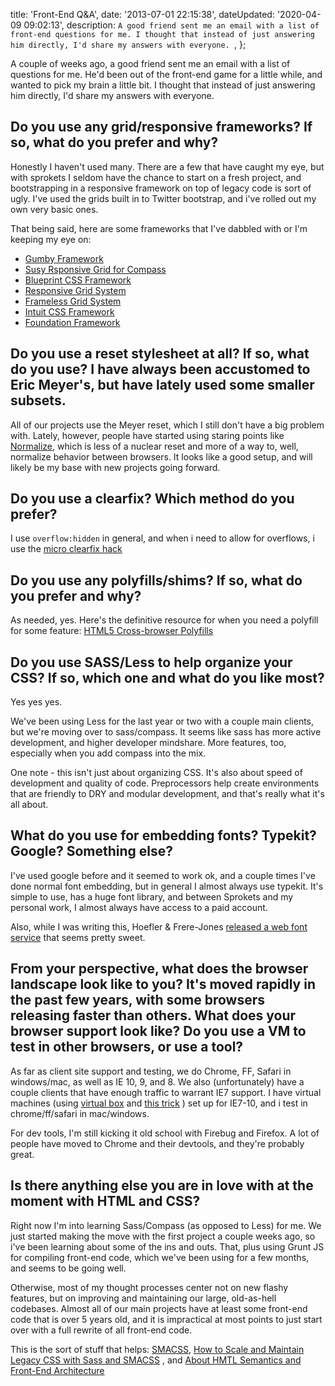 

  title: 'Front-End Q&A',
  date: '2013-07-01 22:15:38',
  dateUpdated: '2020-04-09 09:02:13',
  description: `A good friend sent me an email with a list of front-end questions for me. I thought that instead of just answering him directly, I'd share my answers with everyone. `,
};

A couple of weeks ago, a good friend sent me an email with a list of questions for me. He'd been out of the front-end game for a little while, and wanted to pick my brain a little bit. I thought that instead of just answering him directly, I'd share my answers with everyone.

## Do you use any grid/responsive frameworks? If so, what do you prefer and why?

Honestly I haven't used many. There are a few that have caught my eye, but with sprokets I seldom have the chance to start on a fresh project, and bootstrapping in a responsive framework on top of legacy code is sort of ugly. I've used the grids built in to Twitter bootstrap, and i've rolled out my own very basic ones.

That being said, here are some frameworks that I've dabbled with or I'm keeping my eye on:

- [Gumby Framework](http://gumbyframework.com)
- [Susy Rsponsive Grid for Compass](http://susy.oddbird.net/)
- [Blueprint CSS Framework](http://www.blueprintcss.org/)
- [Responsive Grid System](http://responsive.gs/)
- [Frameless Grid System](http://framelessgrid.com)
- [Intuit CSS Framework](http://inuitcss.com/)
- [Foundation Framework](http://foundation.zurb.com)

## Do you use a reset stylesheet at all? If so, what do you use? I have always been accustomed to Eric Meyer's, but have lately used some smaller subsets.

All of our projects use the Meyer reset, which I still don't have a big problem with. Lately, however, people have started using staring points like [Normalize](http://necolas.github.io/normalize.css/), which is less of a nuclear reset and more of a way to, well, normalize behavior between browsers. It looks like a good setup, and will likely be my base with new projects going forward.

## Do you use a clearfix? Which method do you prefer?

I use `overflow:hidden` in general, and when i need to allow for overflows, i use the [micro clearfix hack](http://nicolasgallagher.com/micro-clearfix-hack/)

## Do you use any polyfills/shims? If so, what do you prefer and why?

As needed, yes. Here's the definitive resource for when you need a polyfill for some feature: [HTML5 Cross-browser Polyfills](https://github.com/Modernizr/Modernizr/wiki/HTML5-Cross-browser-Polyfills)

## Do you use SASS/Less to help organize your CSS? If so, which one and what do you like most?

Yes yes yes.

We've been using Less for the last year or two with a couple main clients, but we're moving over to sass/compass. It seems like sass has more active development, and higher developer mindshare. More features, too, especially when you add compass into the mix.

One note - this isn't just about organizing CSS. It's also about speed of development and quality of code. Preprocessors help create environments that are friendly to DRY and modular development, and that's really what it's all about.

## What do you use for embedding fonts? Typekit? Google? Something else?

I've used google before and it seemed to work ok, and a couple times I've done normal font embedding, but in general I almost always use typekit. It's simple to use, has a huge font library, and between Sprokets and my personal work, I almost always have access to a paid account.

Also, while I was writing this, Hoefler & Frere-Jones [released a web font service](http://www.typography.com/cloud/welcome/) that seems pretty sweet.

## From your perspective, what does the browser landscape look like to you? It's moved rapidly in the past few years, with some browsers releasing faster than others. What does your browser support look like? Do you use a VM to test in other browsers, or use a tool?

As far as client site support and testing, we do Chrome, FF, Safari in windows/mac, as well as IE 10, 9, and 8\. We also (unfortunately) have a couple clients that have enough traffic to warrant IE7 support. I have virtual machines (using [virtual box](http://virtualbox.org) and [this trick](http://osxdaily.com/2011/09/04/internet-explorer-for-mac-ie7-ie8-ie-9-free/) ) set up for IE7-10, and i test in chrome/ff/safari in mac/windows.

For dev tools, I'm still kicking it old school with Firebug and Firefox. A lot of people have moved to Chrome and their devtools, and they're probably great.

## Is there anything else you are in love with at the moment with HTML and CSS?

Right now I'm into learning Sass/Compass (as opposed to Less) for me. We just started making the move with the first project a couple weeks ago, so i've been learning about some of the ins and outs. That, plus using Grunt JS for compiling front-end code, which we've been using for a few months, and seems to be going well.

Otherwise, most of my thought processes center not on new flashy features, but on improving and maintaining our large, old-as-hell codebases. Almost all of our main projects have at least some front-end code that is over 5 years old, and it is impractical at most points to just start over with a full rewrite of all front-end code.

This is the sort of stuff that helps: [SMACSS](http://smacss.com), [How to Scale and Maintain Legacy CSS with Sass and SMACSS](http://webuild.envato.com/blog/how-to-scale-and-maintain-legacy-css-with-sass-and-smacss/) , and [About HMTL Semantics and Front-End Architecture](http://nicolasgallagher.com/about-html-semantics-front-end-architecture/)
